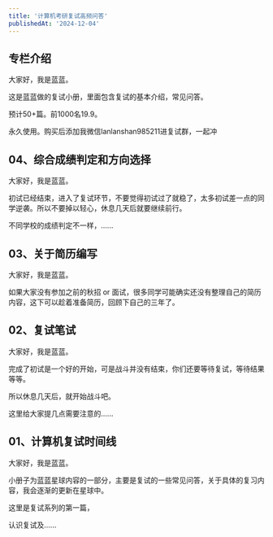 ```yaml
---
title: '计算机考研复试高频问答'
publishedAt: '2024-12-04'
---
```


## 专栏介绍

大家好，我是蓝蓝。  
  
这是蓝蓝做的复试小册，里面包含复试的基本介绍，常见问答。  
  
预计50+篇。前1000名19.9。  
  
永久使用。购买后添加我微信lanlanshan985211进复试群，一起冲

## 04、综合成绩判定和方向选择
大家好，我是蓝蓝。

初试已经结束，进入了复试环节，不要觉得初试过了就稳了，太多初试差一点的同学逆袭。所以不要掉以轻心，休息几天后就要继续前行。

不同学校的成绩判定不一样，......

## 03、关于简历编写
大家好，我是蓝蓝。

如果大家没有参加之前的秋招 or 面试，很多同学可能确实还没有整理自己的简历内容，这下可以趁着准备简历，回顾下自己的三年了。

## 02、复试笔试
大家好，我是蓝蓝。

完成了初试是一个好的开始，可是战斗并没有结束，你们还要等待复试，等待结果等等。

所以休息几天后，就开始战斗吧。

这里给大家提几点需要注意的......

## 01、计算机复试时间线
大家好，我是蓝蓝。

小册子为蓝蓝星球内容的一部分，主要是复试的一些常见问答，关于具体的复习内容，我会逐渐的更新在星球中。

这里是复试系列的第一篇，

认识复试及......

